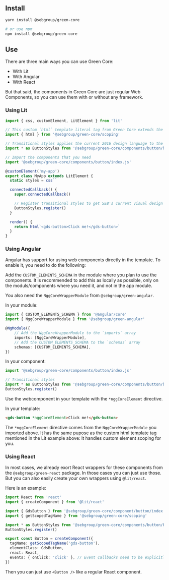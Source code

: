 
<Meta title="Get started" />
 
## Install

```bash
yarn install @sebgroup/green-core

# or use npm
npm install @sebgroup/green-core
```

## Use

There are three main ways you can use Green Core:

- With Lit
- With Angular
- With React

But that said, the components in Green Core are just regular Web Components, so you can use them with or without any framework.

### Using Lit

```ts
import { css, customElement, LitElement } from 'lit'

// This custom `html` template literal tag from Green Core extends the default `lit-html` tag to handle element version scoping.
import { html } from '@sebgroup/green-core/scoping'

// Transitional styles applies the current 2016 design language to the components
import * as ButtonStyles from '@sebgroup/green-core/components/button/button.trans.styles.js'

// Import the components that you need
import '@sebgroup/green-core/components/button/index.js'

@customElement('my-app')
export class MyApp extends LitElement {
  static styles = css``

  connectedCallback() {
    super.connectedCallback()

    // Register transitional styles to get SEB's current visual design
    ButtonStyles.register()
  }

  render() {
    return html`<gds-button>Click me!</gds-button>`
  }
}
```

### Using Angular

Angular has support for using web components directly in the template. To enable it, you need to do the following:

Add the `CUSTOM_ELEMENTS_SCHEMA` in the module where you plan to use the components. It is recommended to add this as locally as possible, only on the moduls/components where you need it, and not in the app module.

You also need the `NggCoreWrapperModule` from `@sebgroup/green-angular`.

In your module:

```ts
import { CUSTOM_ELEMENTS_SCHEMA } from '@angular/core'
import { NggCoreWrapperModule } from '@sebgroup/green-angular'

@NgModule({
    // Add the NggCoreWrapperModule to the `imports` array
    imports: [NggCoreWrapperModule],
    // Add the CUSTOM_ELEMENTS_SCHEMA to the `schemas` array
    schemas: [CUSTOM_ELEMENTS_SCHEMA],
})
```

In your component:

```ts
import '@sebgroup/green-core/components/button/index.js'

// Transitional styles
import * as ButtonStyles from '@sebgroup/green-core/components/button/button.trans.styles.js'
ButtonStyles.register()
```

Use the webcomponent in your template with the `*nggCoreElement` directive.

In your template:

```html
<gds-button *nggCoreElement>Click me!</gds-button>
```

The `*nggCoreElement` directive comes from the `NggCoreWrapperModule` you imported above. It has the same pupose as the custom html template tag mentioned in the Lit example above: It handles custom element scoping for you.

### Using React

In most cases, we already exort React wrappers for these components from the `@sebgroup/green-react` package. In those cases you can just use those. But you can also easily create your own wrappers using `@lit/react`.

Here is an example:

```ts
import React from 'react'
import { createComponent } from '@lit/react'

import { GdsButton } from '@sebgroup/green-core/component/button/index.js'
import { getScopedTagName } from '@sebgroup/green-core/scoping'

import * as ButtonStyles from '@sebgroup/green-core/components/button/button.trans.styles.js'
ButtonStyles.register()

export const Button = createComponent({
  tagName: getScopedTagName('gds-button'),
  elementClass: GdsButton,
  react: React,
  events: { onClick: 'click' }, // Event callbacks need to be explicitly mapped to DOM events
})
```

Then you can just use `<Button />` like a regular React component.
 